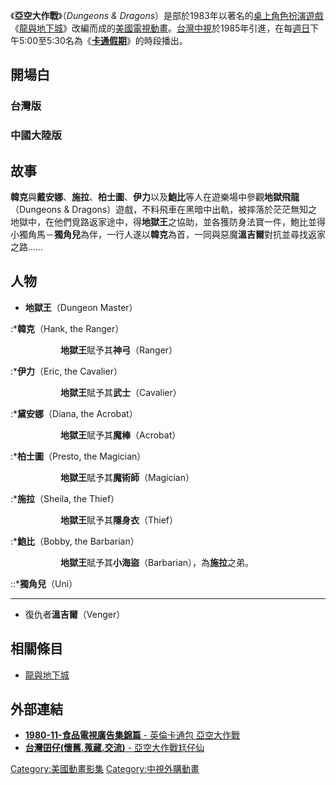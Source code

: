 {{infobox television |
 | show_name = 亞空大作戰
 | image = <!-- 檔案不存在 [[File:Dndc-the_ride.jpg|centre]] -->Entering the realm of '''Dungeons & Dragons''' on the magic [[roller_coaster|roller coaster]].
 | format = [[Fantasy|Fantasy]] / [[Animation|Animation]]
 | runtime = 24分鐘
 | creator = ''Game'': [[Dave_Arneson|Dave Arneson]]<br>& [[E._Gary_Gygax|E. Gary Gygax]]<br> ''Created for TV'': Kevin Paul Coates<br> [[Mark_Evanier|Mark Evanier]]<br> Dennis Marks<br>''Executive Producers'': [[David_DePatie|David DePatie]]<br>[[Lee_Gunther|Lee Gunther]]<br>Margaret Loesch
 | voices= [[Willie_Aames|Willie Aames]] <br>[[Don_Most|Don Most]] <br>[[Katie_Leigh|Katie Leigh]] <br>[[Adam_Rich|Adam Rich]] <br>Tonia Gayle Smith<br> Teddy Field<br> Sidney Miller<br> [[Peter_Cullen|Peter Cullen]]<br> [[Frank_Welker|Frank Welker]]<br> [[Bob_Holt|Bob Holt]]
 | country = {{USA}}
 | network = [[CBS|CBS]]
 | first_aired = 1983年9月17日
 | last_aired = 1985年12月7日
 | num_episodes = 27
 | imdb_id=0085011
 | tv_com_id=5499
 |}}
《'''亞空大作戰'''》（''Dungeons & Dragons''）是部於1983年以著名的[[桌上角色扮演遊戲|桌上角色扮演遊戲]]《[[龍與地下城|龍與地下城]]》改編而成的[[美國|美國]][[電視動畫|電視動畫]]。[[台灣|台灣]][[中視|中視]]於1985年引進，在每[[週日|週日]]下午5:00至5:30名為《'''[[卡通假期|卡通假期]]'''》的時段播出。

==開場白==
===台灣版===
{{cquote|'''霹靂神弓'''！'''小海盜'''！'''魔術師'''！'''隱身衣'''！'''武士'''和'''魔棒'''！}}
{{cquote|那是罪惡之王'''溫吉爾'''，我是'''地獄王'''，領導萬物和飛龍！}}
{{cquote|這就是'''亞空大作戰'''！}}

===中國大陸版===
{{cquote|'''别害怕，给你神箭'''！'''铁棒'''！'''魔法'''！'''隱身衣'''！'''金盾'''和'''魔棒'''！}}  
{{cquote|那是'''魔头'''，是邪恶的化身。我是正义的'''法师'''！}}  
{{cquote|孩子们，让我们进入'''归乡历险记'''！}}  

==故事==
'''韓克'''與'''戴安娜'''、'''施拉'''、'''柏士圖'''、'''伊力'''以及'''鮑比'''等人在遊樂場中參觀'''地獄飛龍'''（Dungeons & Dragons）遊戲，不料飛車在黑暗中出軌，被摔落於茫茫無知之地獄中，在他們覓路返家途中，得'''地獄王'''之協助，並各獲防身法寶一件，鮑比並得小獨角馬－'''獨角兒'''為伴，一行人遂以'''韓克'''為首，一同與惡魔'''溫吉爾'''對抗並尋找返家之路……

==人物==
*'''地獄王'''（Dungeon Master）
:

:*'''韓克'''（Hank, the Ranger）
::'''地獄王'''賦予其'''神弓'''（Ranger）

:*'''伊力'''（Eric, the Cavalier）
::'''地獄王'''賦予其'''武士'''（Cavalier）

:*'''黛安娜'''（Diana, the Acrobat）
::'''地獄王'''賦予其'''魔棒'''（Acrobat）

:*'''柏士圖'''（Presto, the Magician）
::'''地獄王'''賦予其'''魔術師'''（Magician）

:*'''施拉'''（Sheila, the Thief）
::'''地獄王'''賦予其'''隱身衣'''（Thief）

:*'''鮑比'''（Bobby, the Barbarian）
::'''地獄王'''賦予其'''小海盜'''（Barbarian），為'''施拉'''之弟。

::*'''獨角兒'''（Uni）
:::
----
*復仇者'''溫吉爾'''（Venger）
:

==相關條目==
*[[龍與地下城|龍與地下城]]

==外部連結==
*[http://www.youtube.com/watch?v=PQ3gtpa1eHo '''1980-11-食品電視廣告集錦篇''' - 英倫卡通包 亞空大作戰] {{Wayback|url=http://www.youtube.com/watch?v=PQ3gtpa1eHo |date=20201209190732 }}
*[https://web.archive.org/web/20070428022447/http://www.taiwan-kids.why3s.net/p3-page/play94.htm '''台灣囝仔(懷舊.蒐藏.交流)''' - 亞空大作戰尪仔仙]


[[Category:美國動畫影集|Category:美國動畫影集]]
[[Category:中視外購動畫|Category:中視外購動畫]]